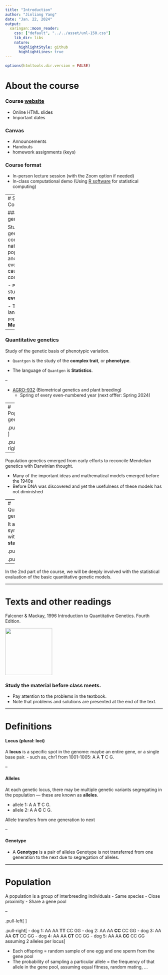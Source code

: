```yaml
---
title: "Introduction"
author: "Jinliang Yang"
date: "Jan. 22, 2024"
output:
  xaringan::moon_reader: 
    css: ["default", "../../asset/unl-150.css"]
    lib_dir: libs
    nature:
      highlightStyle: github
      highlightLines: true
---
```


```r
options(htmltools.dir.version = FALSE)
```

# About the course

### Course [website](https://jyanglab.com/agro931/)
  - Online HTML slides
  - Important dates

### Canvas 
  - Announcements
  - Handouts 
  - homework assignments (keys)

### Course format
  - In-person lecture session (with the Zoom option if needed)
  - In-class computational demo (Using [R software](https://www.r-project.org/) for statistical computing)
  
---
# Scope of the Course

### Population genetics

Study the genetic composition of natural populations and its evolutionary causes and consequences.

- `Popgen` is the study of **evolution**.

- The language of `popgen` is **Mathematics**.

--

### Quantitative genetics 

Study of the genetic basis of phenotypic variation.

- `Quantgen` is the study of the **complex trait**, or **phenotype**.

- The language of `Quantgen` is **Statistics**.

--

- [AGRO-932](https://jyanglab.com/agro932/) (Biometrical genetics and plant breeding) 
  - Spring of every even-numbered year (next offfer: Spring 2024)

---
# Population genetics

.pull-left[
<div align="center">
<img src="Mendel.png" height=150>
</div>
- __Gregor Mendel__, the founder of modern genetics.
]

.pull-right[
<div align="center">
<img src="Darwin.png" height=150>
</div>
- __Charles Darwin__, the founder of modern evolution.
]

--

Population genetics emerged from early efforts to reconcile Mendelian genetics with Darwinian thought.

- Many of the important ideas and mathematical models emerged before the 1940s
- Before DNA was discovered and yet the usefulness of these models has not diminished

---
# Quantitative genetics 

It almost synonymous with __statistics__!

.pull-left[
<div align="center">
<img src="fisher.jpg" height=150>
</div>
- __R. A. Fisher__ is a founder of quantitative genetics but also of analysis of variance and randomization procedures in statistics.
]

.pull-right[
<div align="center">
<img src="Karl_Pearson_1912.jpg" height=150>
</div>
- The early geneticist __Karl Pearson__ originated the concepts of regression and correlation.
]

--

In the 2nd part of the course, we will be deeply involved with the statistical evaluation of the basic quantitative genetic models.


---

# Texts and other readings

Falconer & Mackay, 1996 Introduction to Quantitative Genetics. Fourth Edition.

<div align="center">
<img src="qg_book.png" height=150>
</div>

### __Study the material before class meets.__
- Pay attention to the problems in the textbook. 
- Note that problems and solutions are presented at the end of the text.


---

# Definitions

#### Locus (plural: loci)
A __locus__ is a specific spot in the genome: maybe an entire gene, or a single base pair. 
- such as, chr1 from 1001-1005: A A __T__ C G. 

--

#### Alleles
At each genetic locus, there may be multiple genetic variants segregating in the population
--- these are known as __alleles__.

- allele 1: A A __T__ C G. 
- allele 2: A A __C__ C G. 

Allele transfers from one generation to next

--

#### Genotype
- A __Genotype__ is a pair of alleles
Genotype is not transferred from one generation to the next due to segregation of alleles.


---

# Population

A population is a group of interbreeding individuals
- Same species
- Close proximity
- Share a gene pool

--

.pull-left[
<div align="center">
<img src="dogs.jpg" height=150>
</div>
]

.pull-right[
- dog 1: AA AA __TT__ CC GG 
- dog 2: AA AA __CC__ CC GG
- dog 3: AA AA __CT__ CC GG 
- dog 4: AA AA __CT__ CC GG
- dog 5: AA AA __CC__ CC GG
assuming 2 alleles per locus
]

- Each offspring = random sample of one egg and one sperm from the gene pool
- The probability of sampling a particular allele = the frequency of that allele in the gene pool, assuming equal fitness, random mating, ...

